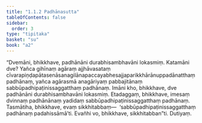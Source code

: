 ```yaml
---
title: "1.1.2 Padhānasutta"
tableOfContents: false
sidebar:
  order: 3
type: "tipitaka"
basket: "su"
book: "a2"
---
```



<DynamicBreadcrumb />

<Division number="2" book="a2">

<Paragraph number="7" book="a2">
“Dvemāni, bhikkhave, padhānāni durabhisambhavāni lokasmiṃ. Katamāni dve? Yañca gihīnaṃ agāraṃ ajjhāvasataṃ cīvarapiṇḍapātasenāsanagilānapaccayabhesajjaparikkhārānuppadānatthaṃ padhānaṃ, yañca agārasmā anagāriyaṃ pabbajitānaṃ sabbūpadhipaṭinissaggatthaṃ padhānaṃ. Imāni kho, bhikkhave, dve padhānāni durabhisambhavāni lokasmiṃ.
</Paragraph>

<Paragraph number="8" book="a2">
Etadaggaṃ, bhikkhave, imesaṃ dvinnaṃ padhānānaṃ yadidaṃ sabbūpadhipaṭinissaggatthaṃ padhānaṃ. Tasmātiha, bhikkhave, evaṃ sikkhitabbaṃ—  ‘sabbūpadhipaṭinissaggatthaṃ padhānaṃ padahissāmā’ti. Evañhi vo, bhikkhave, sikkhitabban”ti.

</Paragraph>
</Division>

<Paragraph number="9" type="center" book="a2">
Dutiyaṃ.
</Paragraph>